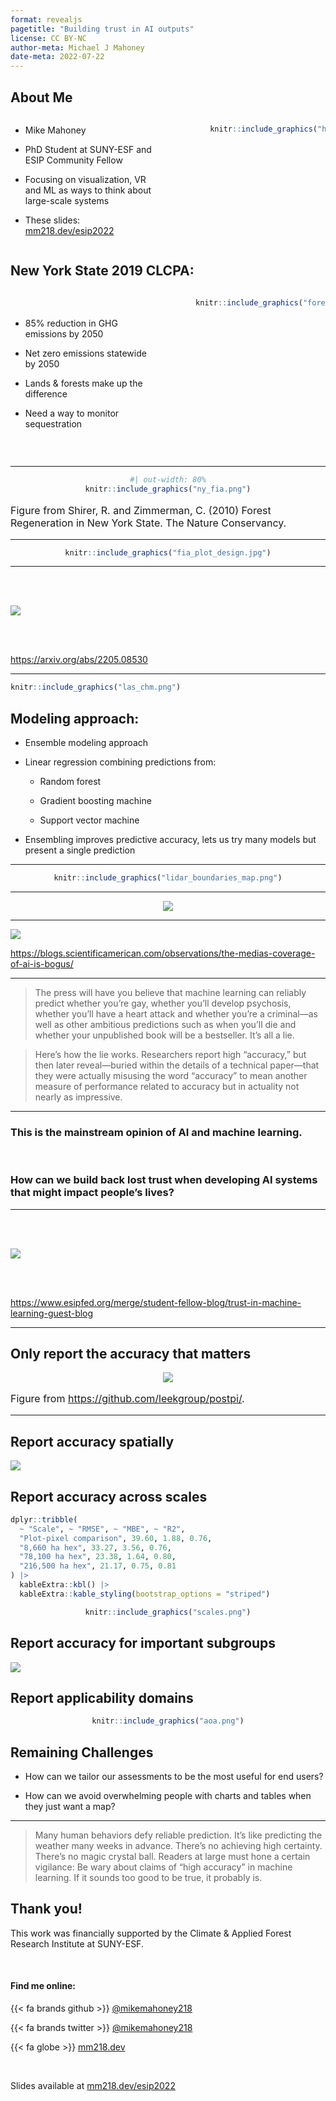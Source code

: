```yaml
---
format: revealjs
pagetitle: "Building trust in AI outputs"
license: CC BY-NC
author-meta: Michael J Mahoney
date-meta: 2022-07-22
---
```


## {background-image="splash.jpg"}


## About Me

:::: {.columns}

::: {.column width="50%"}

- Mike Mahoney

- PhD Student at SUNY-ESF and ESIP Community Fellow

- Focusing on visualization, VR and ML as ways to think about large-scale systems

- These slides: [mm218.dev/esip2022](https://mm218.dev/esip2022)

:::

::: {.column width="10%"}
:::

::: {.column width="40%"}

```r
knitr::include_graphics("https://github.com/mikemahoney218.png")
```

:::

::::

## New York State 2019 CLCPA:

:::: {.columns}

::: {.column width="50%"}

<br />

+ 85% reduction in GHG emissions by 2050  

+ Net zero emissions statewide by 2050

+ Lands & forests make up the difference

+ Need a way to monitor sequestration

:::

::: {.column width="5%"}
:::

::: {.column width="45%"}
```r
knitr::include_graphics("forest.jpg")
```

:::

::::

<br /> 

---

<center>
```r
#| out-width: 80%
knitr::include_graphics("ny_fia.png")
```
</center>

<p style="font-size:16px">Figure from Shirer, R. and Zimmerman, C. (2010) Forest Regeneration in New York State. The Nature Conservancy.</p>

---

<center>
```r
knitr::include_graphics("fia_plot_design.jpg")
```
</center>


---

<br />
<br />

![](preprint.png)

<br />
<br />

[https://arxiv.org/abs/2205.08530](https://arxiv.org/abs/2205.08530)


---


```r
knitr::include_graphics("las_chm.png")
```


## Modeling approach:

+ Ensemble modeling approach

<p></p>

+ Linear regression combining predictions from:

  + Random forest 

  + Gradient boosting machine

  + Support vector machine

<p></p>

+ Ensembling improves predictive accuracy, lets us try many models but present a single prediction

---


<center>
```r
knitr::include_graphics("lidar_boundaries_map.png")
```
</center>


---

<center>
![](lidaragb.png)
</center>

---

![](bogus.png)

[https://blogs.scientificamerican.com/observations/the-medias-coverage-of-ai-is-bogus/](https://blogs.scientificamerican.com/observations/the-medias-coverage-of-ai-is-bogus/)

---

> The press will have you believe that machine learning can reliably predict whether you're gay, whether you'll develop psychosis, whether you’ll have a heart attack and whether you're a criminal—as well as other ambitious predictions such as when you'll die and whether your unpublished book will be a bestseller. It's all a lie. 

> Here's how the lie works. Researchers report high "accuracy," but then later reveal—buried within the details of a technical paper—that they were actually misusing the word "accuracy" to mean another measure of performance related to accuracy but in actuality not nearly as impressive.


---

### This is the mainstream opinion of AI and machine learning.

<br />

### How can we build back lost trust when developing AI systems that might impact people's lives?


---


<br />
<br />

![](blog.png)

<br />
<br />

[https://www.esipfed.org/merge/student-fellow-blog/trust-in-machine-learning-guest-blog](https://www.esipfed.org/merge/student-fellow-blog/trust-in-machine-learning-guest-blog)

---

## Only report the accuracy that matters

<center>
![](https://github.com/leekgroup/postpi/raw/master/image/problem_caused.png)
</center>

<p style="font-size:16px">Figure from [https://github.com/leekgroup/postpi/](https://github.com/leekgroup/postpi/).</p>

---

## Report accuracy spatially

![](hex_panel.png)


## Report accuracy across scales

```r
dplyr::tribble(
  ~ "Scale", ~ "RMSE", ~ "MBE", ~ "R2", 
  "Plot-pixel comparison", 39.60, 1.88, 0.76,
  "8,660 ha hex", 33.27, 3.56, 0.76,
  "78,100 ha hex", 23.38, 1.64, 0.80,
  "216,500 ha hex", 21.17, 0.75, 0.81
) |> 
  kableExtra::kbl() |> 
  kableExtra::kable_styling(bootstrap_options = "striped")
```

<center>

```r
knitr::include_graphics("scales.png")
```

</center>


## Report accuracy for important subgroups

![](agreement.png)


## Report applicability domains

<center>
```r
knitr::include_graphics("aoa.png")
```
</center>

## Remaining Challenges

+ How can we tailor our assessments to be the most useful for end users?

<p></p>

+ How can we avoid overwhelming people with charts and tables when they just want a map?

---

> Many human behaviors defy reliable prediction. It’s like predicting the weather many weeks in advance. There's no achieving high certainty. There's no magic crystal ball. Readers at large must hone a certain vigilance: Be wary about claims of "high accuracy" in machine learning. If it sounds too good to be true, it probably is.

## Thank you!

This work was financially supported by the Climate & Applied Forest Research Institute at SUNY-ESF.

<br />

#### Find me online:

{{< fa brands github >}} [@mikemahoney218](https://github.com/mikemahoney218/) 

{{< fa brands twitter >}} [@mikemahoney218](https://twitter.com/mikemahoney218/) 

{{< fa globe >}} [mm218.dev](https://mm218.dev)

<br />

Slides available at [mm218.dev/esip2022](https://mm218.dev/esip2022)
